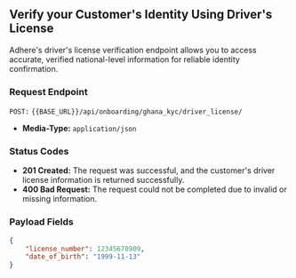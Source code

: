 ## Verify your Customer's Identity Using Driver's License
Adhere's driver's license verification endpoint allows you to access accurate, verified national-level information for reliable identity confirmation.


### Request Endpoint

`POST:` `{{BASE_URL}}/api/onboarding/ghana_kyc/driver_license/`

- **Media-Type:** `application/json`

### Status Codes
- **201 Created:** The request was successful, and the customer's driver license information is returned successfully.
- **400 Bad Request:** The request could not be completed due to invalid or missing information.


### Payload Fields

``` json
{
    "license_number": 12345678909,
    "date_of_birth": "1999-11-13"
}
```

